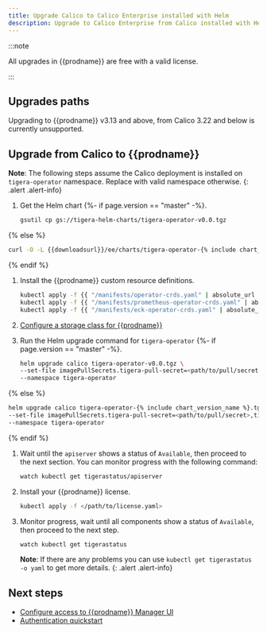```yaml
---
title: Upgrade Calico to Calico Enterprise installed with Helm
description: Upgrade to Calico Enterprise from Calico installed with Helm.
---
```


:::note

All upgrades in {{prodname}} are free with a valid license.

:::

## Upgrades paths

Upgrading to {{prodname}} v3.13 and above, from Calico 3.22 and below is currently unsupported.

## Upgrade from Calico to {{prodname}}

**Note**: The following steps assume the Calico deployment is installed on `tigera-operator` namespace. Replace with valid namespace otherwise.
{: .alert .alert-info}

1. Get the Helm chart
{%- if page.version == "master" -%}.

   ```bash
   gsutil cp gs://tigera-helm-charts/tigera-operator-v0.0.tgz
   ```
{% else %}
   ```bash
   curl -O -L {{downloadsurl}}/ee/charts/tigera-operator-{% include chart_version_name %}.tgz
   ```
{% endif %}

1. Install the {{prodname}} custom resource definitions.

   ```bash
   kubectl apply -f {{ "/manifests/operator-crds.yaml" | absolute_url }}
   kubectl apply -f {{ "/manifests/prometheus-operator-crds.yaml" | absolute_url }}
   kubectl apply -f {{ "/manifests/eck-operator-crds.yaml" | absolute_url }}
   ```

1. [Configure a storage class for {{prodname}}](../../../../create-storage.mdx)

1. Run the Helm upgrade command for `tigera-operator`
{%- if page.version == "master" -%}.

   ```bash
   helm upgrade calico tigera-operator-v0.0.tgz \
   --set-file imagePullSecrets.tigera-pull-secret=<path/to/pull/secret>,tigera-prometheus-operator.imagePullSecrets.tigera-pull-secret=<path/to/pull/secret> \
   --namespace tigera-operator
   ```
{% else %}
   ```bash
   helm upgrade calico tigera-operator-{% include chart_version_name %}.tgz \
   --set-file imagePullSecrets.tigera-pull-secret=<path/to/pull/secret>,tigera-prometheus-operator.imagePullSecrets.tigera-pull-secret=<path/to/pull/secret> \
   --namespace tigera-operator
   ```
{% endif %}

1. Wait until the `apiserver` shows a status of `Available`, then proceed to the next section. You can monitor progress with the following command:

   ```bash
   watch kubectl get tigerastatus/apiserver
   ```

1. Install your {{prodname}} license.

   ```bash
   kubectl apply -f </path/to/license.yaml>
   ```

1. Monitor progress, wait until all components show a status of `Available`, then proceed to the next step.

   ```bash
   watch kubectl get tigerastatus
   ```

    **Note**: If there are any problems you can use `kubectl get tigerastatus -o yaml` to get more details.
    {: .alert .alert-info}

## Next steps

- [Configure access to {{prodname}} Manager UI](../../../../cnx/access-the-manager.mdx)
- [Authentication quickstart](../../../../cnx/authentication-quickstart.mdx)
